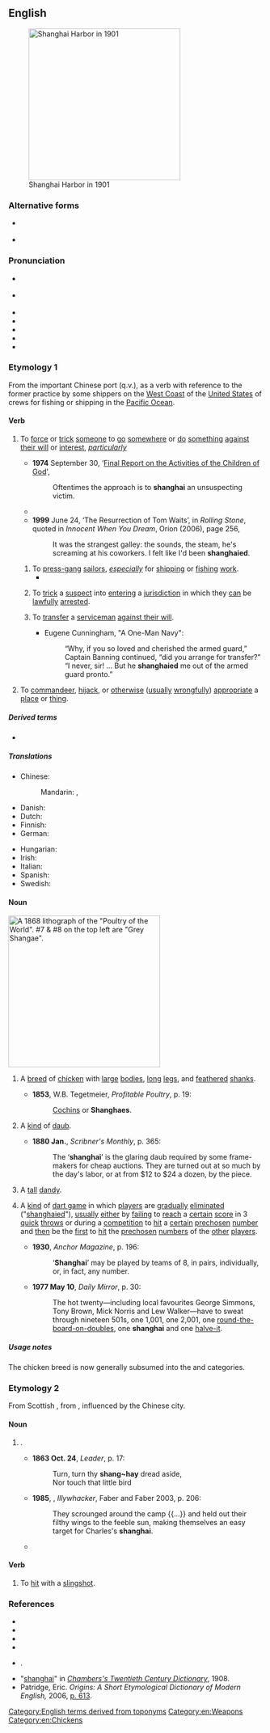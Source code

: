 {{also|Shanghai|Shanghái|shānghài|Shanghaï|Shànghǎi|Shang-hai}}
==English==
{{was wotd|2008|April|23}}
[[File:Harbour of Shanghai (NYPL Hades-2359393-4043749).jpg|thumb|right|300px|Shanghai Harbor in 1901]]

===Alternative forms===
* {{sense|verb}} {{l|en|shanghae}}
* {{sense|slingshot}} {{l|en|shangeye}}

===Pronunciation===
* {{a|GA}} {{IPA|en|/ˈʃæŋ.haɪ/|/ʃæŋˈhaɪ/|/ʃɑŋˈhaɪ/}}
* {{a|RP}} {{IPA|en|/ʃæŋˈhaɪ/|/ˈʃæŋ.haɪ/}}
* {{audio|en|LL-Q1860 (eng)-Vealhurl-Shanghai.wav|Audio (Southern England)}}
* {{audio|en|LL-Q1860 (eng)-Vealhurl-Shanghai2.wav|Audio (Southern England)}}
* {{audio|en|en-us-shanghai.ogg|Audio (US)}}
* {{audio|en|en-au-shanghai.ogg|Audio (AU)}}
* {{rhymes|en|aɪ|s=2}}

===Etymology 1===
From the important Chinese port {{m|en|Shanghai}} (q.v.), as a verb with reference to the former practice by some shippers on the [[West Coast]] of the [[United States]] of {{l|en|press-ganging}} crews for fishing or shipping in the [[Pacific Ocean]].

====Verb====
{{en-verb}}

# {{lb|en|transitive}} To [[force]] or [[trick]] [[someone]] to [[go]] [[somewhere]] or [[do]] [[something]] [[against one's will|against their will]] or [[interest]], ''[[particularly]]''
#* '''1974''' September 30, ‘[http://www.xfamily.org/index.php/Final_Report_on_the_Activities_of_the_Children_of_God#4._Attitude_Toward_Education Final Report on the Activities of the Children of God]',
#*: Oftentimes the approach is to '''shanghai''' an unsuspecting victim.
#* {{RQ:Atwood Handmaid|page=143|passage=Their power had a flaw to it. They could be '''shanghaied''' in toilets.}}
#* '''1999''' June 24, ‘The Resurrection of Tom Waits’, in ''Rolling Stone'', quoted in ''Innocent When You Dream'', Orion (2006), page 256,
#*: It was the strangest galley: the sounds, the steam, he's screaming at his coworkers. I felt like I'd been '''shanghaied'''.
## To [[press-gang]] [[sailor]]s, ''[[especially]]'' {{lb|en|historical}} for [[shipping]] or [[fishing]] [[work]].
##* {{quote-book|en|year=1923|chapter=2|chapterurl={{fullurl:s:en:Somewhere in the Caribbean/Chapter 2}}|title=Somewhere in the Caribbean|author=Francis Lynde|authorlink=Francis Lynde|passage=By this time I hadn't much doubt of the nature of the trap and the identity of the trapping vessel. The faint smell of alcohol in the forehold told the story. I had been sandbagged and taken aboard a bootlegging craft, '''shanghaied''' in good old-fashioned style; and the vessel was probably now on its way to the Bahamas for a cargo of spirits.}}
## {{lb|en|US|_|police|_|slang}} To [[trick]] a [[suspect]] into [[enter]]ing a [[jurisdiction]] in which they [[can]] be [[lawfully]] [[arrest]]ed.
## {{lb|en|US|_|military|_|slang}} To [[transfer]] a [[serviceman]] [[against one's will|against their will]].
##* Eugene Cunningham, "A One-Man Navy":
##*: “Why, if you so loved and cherished the armed guard,” Captain Banning continued, “did you arrange for transfer?”<br>“I never, sir! ... But he '''shanghaied''' me out of the armed guard pronto.”
# {{lb|en|transitive}} To [[commandeer]], [[hijack]], or [[otherwise]] ([[usually]] [[wrongfully]]) [[appropriate]] a [[place]] or [[thing]].
#: {{ux|en|Let's see if we can '''shanghai''' a room for a couple of hours.}}

=====Derived terms=====
* {{l|en|shanghaier}}

=====Translations=====
{{trans-top|to force or trick into work, especially joining a ship}}
* Chinese:
*: Mandarin: {{t+|cmn|強迫}}, {{t+|cmn|誘騙}}
* Danish: {{t|da|shanghaje}}
* Dutch: {{t|nl|sjanghaaien}}
* Finnish: {{t+|fi|shanghaijata}}
* German: {{t+|de|schanghaien}}
{{trans-mid}}
* Hungarian: {{t+|hu|elrabol}}
* Irish: {{t|ga|shanghai-áil}}
* Italian: {{t|it|arruolare a forza}}
* Spanish: {{t+|es|emborrachar}}
* Swedish: {{t+|sv|sjanghaja}}
{{trans-bottom}}

====Noun====
[[File:Poultry of the world.jpg|thumb|300px|right|A 1868 lithograph of the "Poultry of the World". #7 & #8 on the top left are "Grey Shangae".]]
{{en-noun}}

# {{lb|en|often|_|capitalized|dated}} A [[breed]] of [[chicken]] with [[large]] [[bodies]], [[long]] [[leg]]s, and [[feather]]ed [[shank]]s.
#* '''1853''',  W.B. Tegetmeier, ''Profitable Poultry'', p. 19:
#*: [[Cochin]]s or '''Shanghaes'''.
# {{lb|en|US|obsolete}} A [[kind]] of [[daub]].
#* '''1880 Jan.''', ''Scribner's Monthly'', p. 365:
#*: The ‘'''shanghai'''’ is the glaring daub required by some frame-makers for cheap auctions. They are turned out at so much by the day's labor, or at from $12 to $24 a dozen, by the piece.
# {{lb|en|US|obsolete}} A [[tall]] [[dandy]].
# {{lb|en|darts|often|_|capitalized}} A [[kind]] of [[darts|dart game]] in which [[player]]s are [[gradually]] [[eliminate]]d ("[[shanghaied]]"), [[usually]] [[either]] by [[fail]]ing to [[reach]] a [[certain]] [[score]] in 3 [[quick]] [[throw]]s or during a [[competition]] to [[hit]] a [[certain]] [[prechosen]] [[number]] and [[then]] be the [[first]] to [[hit]] the [[prechosen]] [[number]]s of the [[other]] [[player]]s.
#* '''1930''', ''Anchor Magazine'', p. 196:
#*: ‘'''Shanghai'''’ may be played by teams of 8, in pairs, individually, or, in fact, any number.
#* '''1977 May 10''', ''Daily Mirror'', p. 30:
#*: The hot twenty—including local favourites George Simmons, Tony Brown, Mick Norris and Lew Walker—have to sweat through nineteen 501s, one 1,001, one 2,001, one [[round-the-board-on-doubles]], one '''shanghai''' and one [[halve-it]].

=====Usage notes=====
The chicken breed is now generally subsumed into the {{l|en|brahma}} and {{l|en|cochin}} categories.

===Etymology 2===
From Scottish {{m|en|shangan}}, from {{uder|en|gd|seangan}}, influenced by the Chinese city.

====Noun====
{{en-noun}}

# {{lb|en|AU|NZ}} {{synonym of|en|slingshot}}.
#* '''1863 Oct. 24''', ''Leader'', p. 17:
#*: Turn, turn thy '''shang~hay''' dread aside,<br>Nor touch that little bird
#* '''1985''', {{w|Peter Carey}}, ''Illywhacker'', Faber and Faber 2003, p. 206:
#*: They scrounged around the camp {{...}} and held out their filthy wings to the feeble sun, making themselves an easy target for Charles's '''shanghai'''.
#* {{quote-journal|1=en|year=2020|author=Parliament of Singapore|title=Guns, Explosives and Weapons Control Bill|journal=Republic of Singapore Government Gazette|url=https://www.parliament.gov.sg/docs/default-source/default-document-library/guns-explosives-and-weapons-control-bill-44-2020.pdf|page=161|text=However, certain objects are excluded from being treated as a gun. These include a longbow, crossbow, slingshot or '''shanghai''' even though it is capable of propelling a projectile by means of an explosive force.}}

====Verb====
{{en-verb}}

# {{lb|en|AU|NZ}} To [[hit]] with a [[slingshot]].

===References===
* {{R:OED Online|shanghai|n|177470|2020}}
* {{R:OED Online|shanghai|v|177471|2019}}
* {{R:Merriam-Webster|shanghai}}
* {{R:Cambridge|shanghai}}
* {{R:Collins English Dictionary|shanghai}}.
* "[https://en.wikisource.org/wiki/Chambers%27s_Twentieth_Century_Dictionary_1908/Serpet_Shilly-shally#Shanghai shanghai]" in [https://en.wikisource.org/wiki/Chambers%27s_Twentieth_Century_Dictionary_1908 ''Chambers's Twentieth Century Dictionary''], 1908.
* Patridge, Eric. ''Origins: A Short Etymological Dictionary of Modern English,'' 2006, [https://books.google.com/books?id=9fbpc7iyL2UC&pg=PA613 p. 613].

[[Category:English terms derived from toponyms]]
[[Category:en:Weapons]][[Category:en:Chickens]]